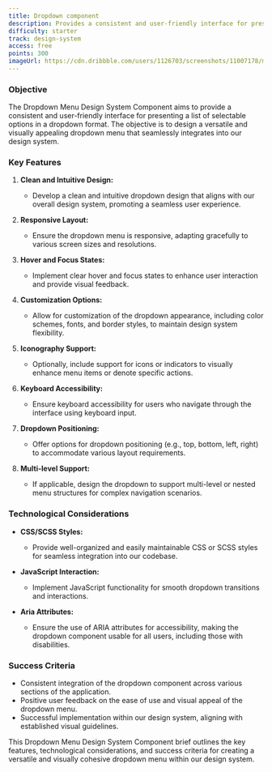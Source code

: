 ```yaml
---
title: Dropdown component
description: Provides a consistent and user-friendly interface for presenting a list of selectable options in a dropdown format
difficulty: starter
track: design-system
access: free
points: 300
imageUrl: https://cdn.dribbble.com/users/1126703/screenshots/11007178/media/2d2fd2804dda16c4f5c3de9c9bfbee80.png?resize=1600x1200&vertical=center
---
```


### Objective

The Dropdown Menu Design System Component aims to provide a consistent and user-friendly interface for presenting a list of selectable options in a dropdown format. The objective is to design a versatile and visually appealing dropdown menu that seamlessly integrates into our design system.

### Key Features

1. **Clean and Intuitive Design:**

   - Develop a clean and intuitive dropdown design that aligns with our overall design system, promoting a seamless user experience.

2. **Responsive Layout:**

   - Ensure the dropdown menu is responsive, adapting gracefully to various screen sizes and resolutions.

3. **Hover and Focus States:**

   - Implement clear hover and focus states to enhance user interaction and provide visual feedback.

4. **Customization Options:**

   - Allow for customization of the dropdown appearance, including color schemes, fonts, and border styles, to maintain design system flexibility.

5. **Iconography Support:**

   - Optionally, include support for icons or indicators to visually enhance menu items or denote specific actions.

6. **Keyboard Accessibility:**

   - Ensure keyboard accessibility for users who navigate through the interface using keyboard input.

7. **Dropdown Positioning:**

   - Offer options for dropdown positioning (e.g., top, bottom, left, right) to accommodate various layout requirements.

8. **Multi-level Support:**
   - If applicable, design the dropdown to support multi-level or nested menu structures for complex navigation scenarios.

### Technological Considerations

- **CSS/SCSS Styles:**

  - Provide well-organized and easily maintainable CSS or SCSS styles for seamless integration into our codebase.

- **JavaScript Interaction:**

  - Implement JavaScript functionality for smooth dropdown transitions and interactions.

- **Aria Attributes:**
  - Ensure the use of ARIA attributes for accessibility, making the dropdown component usable for all users, including those with disabilities.

### Success Criteria

- Consistent integration of the dropdown component across various sections of the application.
- Positive user feedback on the ease of use and visual appeal of the dropdown menu.
- Successful implementation within our design system, aligning with established visual guidelines.

This Dropdown Menu Design System Component brief outlines the key features, technological considerations, and success criteria for creating a versatile and visually cohesive dropdown menu within our design system.
